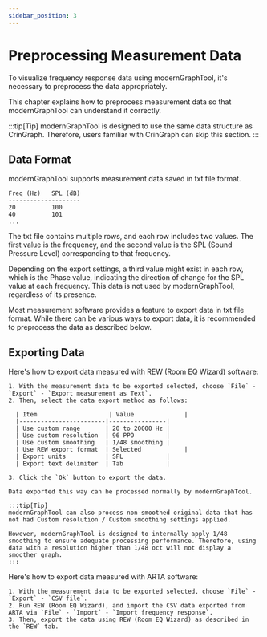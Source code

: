 ```yaml
---
sidebar_position: 3
---
```



# Preprocessing Measurement Data

To visualize frequency response data using modernGraphTool, it's necessary to preprocess the data appropriately.

This chapter explains how to preprocess measurement data so that modernGraphTool can understand it correctly.

:::tip[Tip]
modernGraphTool is designed to use the same data structure as CrinGraph. Therefore, users familiar with CrinGraph can skip this section.
:::

## Data Format

modernGraphTool supports measurement data saved in txt file format.

```
Freq (Hz)   SPL (dB)
--------------------
20          100
40          101
...
```

The txt file contains multiple rows, and each row includes two values. The first value is the frequency, and the second value is the SPL (Sound Pressure Level) corresponding to that frequency.

Depending on the export settings, a third value might exist in each row, which is the Phase value, indicating the direction of change for the SPL value at each frequency. This data is not used by modernGraphTool, regardless of its presence.

Most measurement software provides a feature to export data in txt file format. While there can be various ways to export data, it is recommended to preprocess the data as described below.

## Exporting Data

<Tabs>
  <TabItem value="REW" label="REW" default>
    Here's how to export data measured with REW (Room EQ Wizard) software:

    1. With the measurement data to be exported selected, choose `File` - `Export` - `Export measurement as Text`.
    2. Then, select the data export method as follows:

      | Item                    | Value              |
      |------------------------|----------------|
      | Use custom range       | 20 to 20000 Hz |
      | Use custom resolution  | 96 PPO         |
      | Use custom smoothing   | 1/48 smoothing |
      | Use REW export format  | Selected            |
      | Export units           | SPL            |
      | Export text delimiter  | Tab            |

    3. Click the `Ok` button to export the data.

    Data exported this way can be processed normally by modernGraphTool.

    :::tip[Tip]
    modernGraphTool can also process non-smoothed original data that has not had Custom resolution / Custom smoothing settings applied.

    However, modernGraphTool is designed to internally apply 1/48 smoothing to ensure adequate processing performance. Therefore, using data with a resolution higher than 1/48 oct will not display a smoother graph.
    :::
  </TabItem>
  <TabItem value="ARTA" label="ARTA">
    Here's how to export data measured with ARTA software:

    1. With the measurement data to be exported selected, choose `File` - `Export` - `CSV file`.
    2. Run REW (Room EQ Wizard), and import the CSV data exported from ARTA via `File` - `Import` - `Import frequency response`.
    3. Then, export the data using REW (Room EQ Wizard) as described in the `REW` tab.
  </TabItem>
</Tabs>